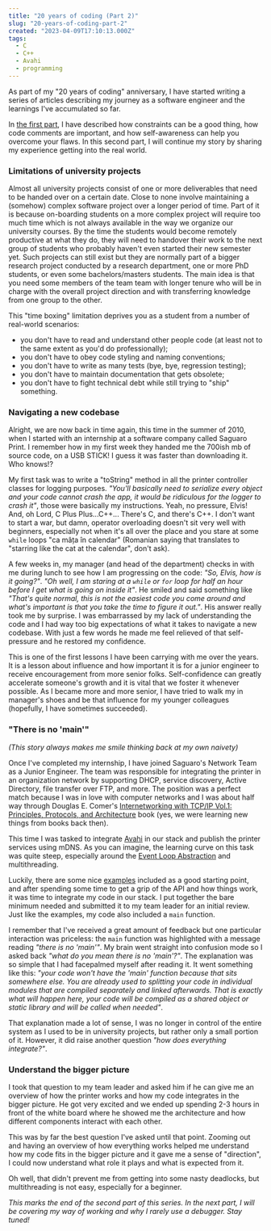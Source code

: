 ```yaml
---
title: "20 years of coding (Part 2)"
slug: "20-years-of-coding-part-2"
created: "2023-04-09T17:10:13.000Z"
tags:
  - C
  - C++
  - Avahi
  - programming
---
```


As part of my "20 years of coding" anniversary, I have started writing a series
of articles describing my journey as a software engineer and the learnings I've
accumulated so far.

In [the first part](/blog/20-years-of-coding-part-1), I have described how
constraints can be a good thing, how code comments are important, and how
self-awareness can help you overcome your flaws. In this second part, I will
continue my story by sharing my experience getting into the real world.

### Limitations of university projects

Almost all university projects consist of one or more deliverables that need to
be handed over on a certain date. Close to none involve maintaining a (somehow)
complex software project over a longer period of time. Part of it is because
on-boarding students on a more complex project will require too much time which
is not always available in the way we organize our university courses. By the
time the students would become remotely productive at what they do, they will
need to handover their work to the next group of students who probably haven't
even started their new semester yet. Such projects can still exist but they are
normally part of a bigger research project conducted by a research department,
one or more PhD students, or even some bachelors/masters students. The main idea
is that you need some members of the team team with longer tenure who will be in
charge with the overall project direction and with transferring knowledge from
one group to the other.

This "time boxing" limitation deprives you as a student from a number of
real-world scenarios:

- you don't have to read and understand other people code (at least not to the
  same extent as you'd do professionally);
- you don't have to obey code styling and naming conventions;
- you don't have to write as many tests (bye, bye, regression testing);
- you don't have to maintain documentation that gets obsolete;
- you don't have to fight technical debt while still trying to "ship" something.

### Navigating a new codebase

Alright, we are now back in time again, this time in the summer of 2010, when I
started with an internship at a software company called Saguaro Print. I
remember how in my first week they handed me the 700ish mb of source code, on a
USB STICK! I guess it was faster than downloading it. Who knows!?

My first task was to write a "toString" method in all the printer controller
classes for logging purposes. _"You'll basically need to serialize every object
and your code cannot crash the app, it would be ridiculous for the logger to
crash it"_, those were basically my instructions. Yeah, no pressure, Elvis! And,
oh Lord, C Plus Plus...C++... There's C, and there's C++. I don't want to start
a war, but damn, operator overloading doesn't sit very well with beginners,
especially not when it's all over the place and you stare at some `while` loops
"ca mâța în calendar" (Romanian saying that translates to "starring like the cat
at the calendar", don't ask).

A few weeks in, my manager (and head of the department) checks in with me during
lunch to see how I am progressing on the code: _"So, Elvis, how is it going?"_.
_"Oh well, I am staring at a `while` or `for` loop for half an hour before I get
what is going on inside it"_. He smiled and said something like _"That's quite
normal, this is not the easiest code you come around and what's important is
that you take the time to figure it out."_. His answer really took me by
surprise. I was embarrassed by my lack of understanding the code and I had way
too big expectations of what it takes to navigate a new codebase. With just a
few words he made me feel relieved of that self-pressure and he restored my
confidence.

This is one of the first lessons I have been carrying with me over the years. It
is a lesson about influence and how important it is for a junior engineer to
receive encouragement from more senior folks. Self-confidence can greatly
accelerate someone's growth and it is vital that we foster it whenever possible.
As I became more and more senior, I have tried to walk my in manager's shoes and
be that influence for my younger colleagues (hopefully, I have sometimes
succeeded).

### "There is no 'main'"

_(This story always makes me smile thinking back at my own naivety)_

Once I've completed my internship, I have joined Saguaro's Network Team as a
Junior Engineer. The team was responsible for integrating the printer in an
organization network by supporting DHCP, service discovery, Active Directory,
file transfer over FTP, and more. The position was a perfect match because I was
in love with computer networks and I was about half way through Douglas E.
Comer's [Internetworking with TCP/IP Vol.1: Principles, Protocols, and
Architecture](https://www.amazon.com/Internetworking-TCP-Vol-1-Principles-Architecture/dp/0130183806)
book (yes, we were learning new things from books back then).

This time I was tasked to integrate [Avahi](https://www.avahi.org/) in our stack
and publish the printer services using mDNS. As you can imagine, the learning
curve on this task was quite steep, especially around the [Event Loop
Abstraction](https://www.avahi.org/doxygen/html/index.html#event_loop) and
multithreading.

Luckily, there are some nice
[examples](https://www.avahi.org/doxygen/html/examples.html) included as a good
starting point, and after spending some time to get a grip of the API and how
things work, it was time to integrate my code in our stack. I put together the
bare minimum needed and submitted it to my team leader for an initial review.
Just like the examples, my code also included a `main` function.

I remember that I've received a great amount of feedback but one particular
interaction was priceless: the `main` function was highlighted with a message
reading _"there is no 'main'"_. My brain went straight into confusion mode so I
asked back _"what do you mean there is no 'main'?"_. The explanation was so
simple that I had facepalmed myself after reading it. It went something like
this: _"your code won't have the 'main' function because that sits somewhere
else. You are already used to splitting your code in individual modules that are
compiled separately and linked afterwards. That is exactly what will happen
here, your code will be compiled as a shared object or static library and will
be called when needed"_.

That explanation made a lot of sense, I was no longer in control of the entire
system as I used to be in university projects, but rather only a small portion
of it. However, it did raise another question _"how does everything
integrate?"_.

### Understand the bigger picture

I took that question to my team leader and asked him if he can give me an
overview of how the printer works and how my code integrates in the bigger
picture. He got very excited and we ended up spending 2-3 hours in front of the
white board where he showed me the architecture and how different components
interact with each other.

This was by far the best question I've asked until that point. Zooming out and
having an overview of how everything works helped me understand how my code fits
in the bigger picture and it gave me a sense of "direction", I could now
understand what role it plays and what is expected from it.

Oh well, that didn't prevent me from getting into some nasty deadlocks, but
multithreading is not easy, especially for a beginner.

_This marks the end of the second part of this series. In the next part, I will
be covering my way of working and why I rarely use a debugger. Stay tuned!_
